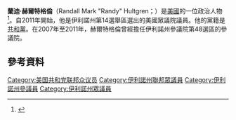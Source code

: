 {{noteTA
|1=zh-hans:兰迪·赫尔特格伦;zh-hant:蘭迪·赫爾特格倫;zh-tw:霍格仁;
}}
'''蘭迪·赫爾特格倫'''（Randall Mark "Randy" Hultgren；{{bd|1966年|3月1日}}）是[[美國|美國]]的一位政治人物<ref>{{cite web|url=http://www.legistorm.com/memberbio/2750/Rep_Randy_Hultgren_IL.html|title=Rep. Randy Hultgren|publisher=Legistorm.com|accessdate=3 January 2015|archive-date=2011-08-16|archive-url=https://web.archive.org/web/20110816002408/http://www.legistorm.com/memberbio/2750/Rep_Randy_Hultgren_IL.html|dead-url=no}}</ref>。自2011年開始，他是伊利諾州第14選舉區選出的美國眾議院議員。他的黨籍是[[共和黨_(美國)|共和黨]]。在2007年至2011年，赫爾特格倫曾經擔任伊利諾州參議院第48選區的參議院。

==參考資料==
{{reflist}}
{{US-poli-bio-stub}}
{{normdaten}}
{{DEFAULTSORT:hultgren}}
[[Category:美国共和党联邦众议员|Category:美国共和党联邦众议员]]
[[Category:伊利諾州聯邦眾議員|Category:伊利諾州聯邦眾議員]]
[[Category:伊利諾州參議員|Category:伊利諾州參議員]]
[[Category:伊利諾州眾議員|Category:伊利諾州眾議員]]